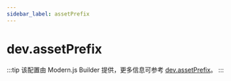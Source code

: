 ```yaml
---
sidebar_label: assetPrefix
---
```


# dev.assetPrefix

:::tip
该配置由 Modern.js Builder 提供，更多信息可参考 [dev.assetPrefix](https://modernjs.dev/builder/api/config-dev.html#dev-assetprefix)。
:::


<Main />
